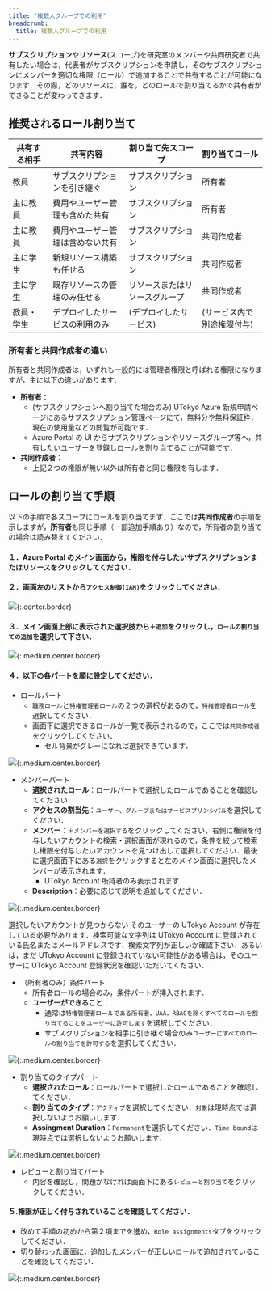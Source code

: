 ```yaml
---
title: "複数人グループでの利用"
breadcrumb:
  title: 複数人グループでの利用
---
```


**サブスクリプション**や**リソース**(スコープ)を研究室のメンバーや共同研究者で共有したい場合は，代表者がサブスクリプションを申請し，そのサブスクリプションにメンバーを適切な権限（ロール）で追加することで共有することが可能になります．その際，どのリソースに，誰を，どのロールで割り当てるかで共有者ができることが変わってきます．

## 推奨されるロール割り当て

| 共有する相手  | 共有内容 | 割り当て先スコープ | 割り当てロール |
| ------------ | ------- | ---------------- | ------------- |
| 教員 | サブスクリプションを引き継ぐ | サブスクリプション | 所有者 |
| 主に教員 | 費用やユーザー管理も含めた共有 | サブスクリプション | 所有者 |
| 主に教員 | 費用やユーザー管理は含めない共有 | サブスクリプション | 共同作成者 |
| 主に学生 | 新規リソース構築も任せる | サブスクリプション | 共同作成者 |
| 主に学生 | 既存リソースの管理のみ任せる | リソースまたはリソースグループ | 共同作成者 |
| 教員・学生| デプロイしたサービスの利用のみ | (デプロイしたサービス) | (サービス内で別途権限付与) |

### 所有者と共同作成者の違い

所有者と共同作成者は，いずれも一般的には管理者権限と呼ばれる権限になりますが，主に以下の違いがあります．

- **所有者**：
  - (サブスクリプションへ割り当てた場合のみ) UTokyo Azure 新規申請ページにあるサブスクリプション管理ページにて，無料分や無料保証枠，現在の使用量などの閲覧が可能です．
  - Azure Portal の UI からサブスクリプションやリソースグループ等へ，共有したいユーザーを登録しロールを割り当てることが可能です．
- **共同作成者**：
  - 上記２つの権限が無い以外は所有者と同じ権限を有します．

## ロールの割り当て手順

以下の手順で各スコープにロールを割り当てます．ここでは**共同作成者**の手順を示しますが，**所有者**も同じ手順（一部追加手順あり）なので，所有者の割り当ての場合は読み替えてください．

#### １．Azure Portal のメイン画面から，権限を付与したい**サブスクリプション**または**リソース**をクリックしてください．
#### ２．画面左のリストから`アクセス制御(IAM)`をクリックしてください．

![](img/01_addrole1.png){:.center.border}

#### ３．メイン画面上部に表示された選択肢から`＋追加`をクリックし，`ロールの割り当ての追加`を選択して下さい．

![](img/02_addrole2.png){:.medium.center.border}

#### ４．以下の各パートを順に設定してください．

- ロールパート
  - `職務ロール`と`特権管理者ロール`の２つの選択があるので，`特権管理者ロール`を選択してください．
  - 画面下に選択できるロールが一覧で表示されるので，ここでは`共同作成者`をクリックしてください．
    - セル背景がグレーになれば選択できています．

![](img/03_addrole3.png){:.medium.center.border}

- メンバーパート
  - **選択されたロール**：ロールパートで選択したロールであることを確認してください．
  - **アクセスの割当先**：`ユーザー、グループまたはサービスプリンシパル`を選択してください．
  - **メンバー**：`＋メンバーを選択する`をクリックしてください，右側に権限を付与したいアカウントの検索・選択画面が現れるので，条件を絞って検索し権限を付与したいアカウントを見つけ出して選択してください．最後に選択画面下にある`選択`をクリックすると左のメイン画面に選択したメンバーが表示されます．
    - UTokyo Account 所持者のみ表示されます．
  - **Description**：必要に応じて説明を追加してください．

![](img/04_addrole4.png){:.medium.center.border}

<HelpItem lang="ja" type="details">
  <Fragment slot="problem">選択したいアカウントが見つからない</Fragment>
  <Fragment slot="solution">そのユーザーの UTokyo Account が存在している必要があります．検索可能な文字列は UTokyo Account に登録されている氏名またはメールアドレスです．検索文字列が正しいか確認下さい．あるいは，まだ UTokyo Account に登録されていない可能性がある場合は，そのユーザーに UTokyo Account 登録状況を確認いただいてください．</Fragment>
</HelpItem>

- （所有者のみ）条件パート
  - 所有者ロールの場合のみ，条件パートが挿入されます．
  - **ユーザーができること**：
    - 通常は`特権管理者ロールである所有者，UAA，RBACを除くすべてのロールを割り当てることをユーザーに許可します`を選択してください．
    - サブスクリプションを相手に引き継ぐ場合のみ`ユーザーにすべてのロールの割り当てを許可する`を選択してください．
    

![](img/05_addrole5.png){:.medium.center.border}

- 割り当てのタイプパート
  - **選択されたロール**：ロールパートで選択したロールであることを確認してください．
  - **割り当てのタイプ**：`アクティブ`を選択してください．`対象`は現時点では選択しないようお願いします．
  - **Assingment Duration**：`Permanent`を選択してください．`Time bound`は現時点では選択しないようお願いします．

![](img/06_addrole6.png){:.medium.center.border}

- レビューと割り当てパート
  - 内容を確認し，問題がなければ画面下にある`レビューと割り当て`をクリックしてください．

#### ５.権限が正しく付与されていることを確認してください．
  - 改めて手順の初めから第２項までを進め，`Role assignments`タブをクリックしてください．
  - 切り替わった画面に，追加したメンバーが正しいロールで追加されていることを確認してください．

![](img/07_addrole7.png){:.medium.center.border}
